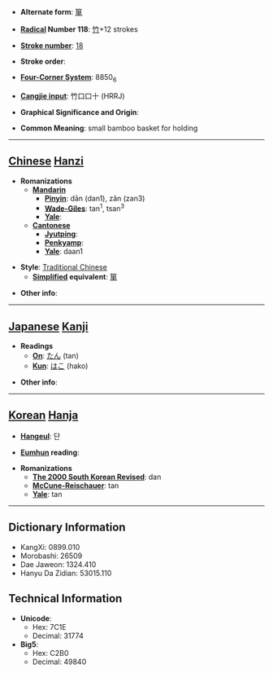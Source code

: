 * '''Alternate form''': [[箪]]

* '''[[Wiktionary:Chinese radical index| Radical]] Number 118''': [[Wiktionary:Chinese radical index 竹|竹]]+12 strokes

* '''[[Wiktionary:Chinese total strokes index|Stroke number]]''': [[Wiktionary:Chinese total strokes index 18|18]]

* '''Stroke order''': 

* '''[[Wiktionary:Chinese four corner index|Four-Corner System]]''': 8850<sub>6</sub>

* '''[[Wiktionary:Chinese Cangjie index|Cangjie input]]''': 竹口口十 (HRRJ)

* '''Graphical Significance and Origin''': 

* '''Common Meaning''': small bamboo basket for holding

----

== [[Chinese]] [[Hanzi]] ==

* '''Romanizations'''
** '''[[Mandarin]]'''
*** '''[[Pinyin]]''': dān (dan1), zǎn (zan3)
*** '''[[Wade-Giles]]''': tan<sup>1</sup>, tsan<sup>3</sup>
*** '''[[Yale]]''': 
** '''[[Cantonese]]'''
*** '''[[Jyutping]]''':
*** '''[[Penkyamp]]''': 
*** '''[[Yale]]''': daan1

* '''Style''': [[Traditional Chinese]] 
** '''[[Simplified Chinese|Simplified]] equivalent''': [[箪]]

* '''Other info''': 

----

== [[Japanese]] [[Kanji]] ==

* '''Readings'''
** '''[[On]]''': [[たん]] (tan)
** '''[[Kun]]''': [[はこ]] (hako)

* '''Other info''':  

----

== [[Korean]] [[Hanja]] ==

* '''[[Hangeul]]''': 단

* '''[[Eumhun]] reading''': 

* '''Romanizations'''
** '''[[The 2000 South Korean Revised Romanization|The 2000 South Korean Revised]]''': dan
** '''[[McCune-Reischauer]]''': tan
** '''[[Yale]]''': tan

----

== Dictionary Information ==

* KangXi: 0899.010
* Morobashi: 26509
* Dae Jaweon: 1324.410
* Hanyu Da Zidian: 53015.110

== Technical Information ==

* '''Unicode''':
** Hex: 7C1E
** Decimal: 31774
* '''Big5''':
** Hex: C2B0
** Decimal: 49840